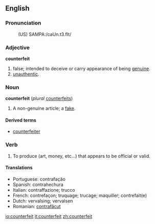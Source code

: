 ==English==

===Pronunciation===
:(US) SAMPA:/caUn.t3.fIt/

===Adjective===
'''counterfeit'''

# false; intended to deceive or carry appearance of being [[genuine]].
# [[unauthentic]].

===Noun===
'''counterfeit''' (''plural'' [[counterfeits]])

# A non-genuine article; a [[fake]].

====Derived terms====
* [[counterfeiter]]

===Verb===
{{en-infl-reg-consonant|counterfeit||}}

# To produce (art, money, etc...) that appears to be official or valid.

====Translations====
* Portuguese: contrafação
* Spanish: contrahechura
* Italian: contraffazione; trucco
* French: contrefaçon; truquage; trucage; maquiller; contrefait(e)
* Dutch: vervalsing; vervalsen
* Romanian: [[contrafăcut]]

[[io:counterfeit]]
[[it:counterfeit]]
[[zh:counterfeit]]